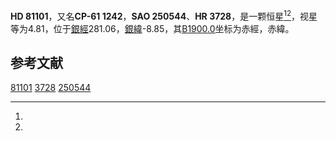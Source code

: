 {{Starbox begin
| name = HD 81101
}}
{{Starbox observe
| epoch = [[J2000.0|J2000.0]]
| constell = {{星座名待查}}<ref name=SIMBAD>{{cite web
 | url=http://simbad.u-strasbg.fr/simbad/sim-id?Ident=HR+3728
 | title=Pulsating variable Star
 | publisher=Centre de Données astronomiques de Strasbourg
 | work=SIMBAD
 | accessdate=2012-07-13
 | archive-date=2016-03-17
 | archive-url=https://web.archive.org/web/20160317062115/http://simbad.u-strasbg.fr/simbad/sim-id?Ident=HR+3728
 | dead-url=no
 }}</ref><ref name=DATA>{{cite web
 | url=http://vizier.u-strasbg.fr/viz-bin/VizieR-5?-out.add=.&-source=5050&-corr=PK=HR&-out.max=9999&HR=3728
 | title=VizieR Detailed Page
 | accessdate=2012-07-13
 | archive-date=2016-03-04
 | archive-url=https://web.archive.org/web/20160304232504/http://vizier.u-strasbg.fr/viz-bin/VizieR-5?-out.add=.&-source=5050&-corr=PK=HR&-out.max=9999&HR=3728
 | dead-url=no
 }}</ref>
| 星官 = 
| ra = {{RA|9|20|56.8}}<ref name=SIMBAD /><ref name=DATA />
| dec = {{DEC|-62|24|17}}<ref name=SIMBAD /><ref name=DATA />
| appmag_v = 4.81<ref name=SIMBAD /><ref name=DATA />
}}
{{Starbox character
| class = G6III<ref name=SIMBAD /><ref name=DATA />
| b-v = 0.94<ref name=SIMBAD /><ref name=DATA />
| u-b = 0.62<ref name=SIMBAD /><ref name=DATA />
| r-i = 0.54<ref name=SIMBAD /><ref name=DATA />
| variable = 
}}
{{Starbox astrometry
| radial_v = 0.62
| prop_mo_ra = 51
| parallax = 0.017
| p_error = 
}}
{{Starbox catalog
| names =CP-61 1242，[[SAO星表|SAO]] 250544，[[HD星表|HD]] 81101，[[HR星表|HR]] 3728}}
{{Starbox reference |Simbad=HR+3728}}
{{Starbox end}}

'''HD 81101'''，又名'''CP-61 1242'''，'''SAO 250544'''、'''HR 3728'''，是一颗恒星<ref name=SIMBAD /><ref name=DATA />，视星等为4.81，位于[[銀道座標系|銀經]]281.06，[[銀道座標系|銀緯]]-8.85，其[[B1900.0|B1900.0]]坐标为赤經{{RA|9|18|32.7}}，赤緯{{DEC|-61|-8.85|42}}。

== 参考文献 ==
{{reflist}}

{{star-stub}}

[[Category:HD和HDE天體|81101]]
[[Category:HR天體|3728]]
[[Category:SAO天體|250544]]